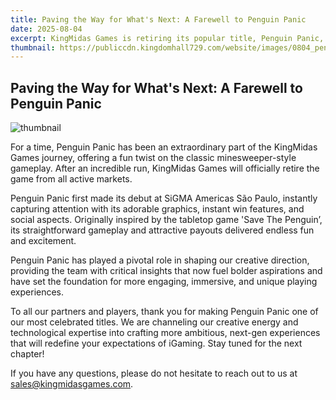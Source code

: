 ```yaml
---
title: Paving the Way for What's Next: A Farewell to Penguin Panic
date: 2025-08-04
excerpt: KingMidas Games is retiring its popular title, Penguin Panic, to focus on developing even more ambitious, next-generation games.
thumbnail: https://publiccdn.kingdomhall729.com/website/images/0804_penguin_panic_header.jpg
---
```


## **Paving the Way for What's Next: A Farewell to Penguin Panic**
![thumbnail](https://publiccdn.kingdomhall729.com/website/images/0804_penguin_panic_header.jpg)

For a time, Penguin Panic has been an extraordinary part of the KingMidas Games journey, offering a fun twist on the classic minesweeper-style gameplay. After an incredible run, KingMidas Games will officially retire the game from all active markets.

Penguin Panic first made its debut at SiGMA Americas São Paulo, instantly capturing attention with its adorable graphics, instant win features, and social aspects. Originally inspired by the tabletop game 'Save The Penguin’, its straightforward gameplay and attractive payouts delivered endless fun and excitement.

Penguin Panic has played a pivotal role in shaping our creative direction, providing the team with critical insights that now fuel bolder aspirations and have set the foundation for more engaging, immersive, and unique playing experiences.
 
To all our partners and players, thank you for making Penguin Panic one of our most celebrated titles. We are channeling our creative energy and technological expertise into crafting more ambitious, next-gen experiences that will redefine your expectations of iGaming. Stay tuned for the next chapter!

If you have any questions, please do not hesitate to reach out to us at [sales@kingmidasgames.com](sales@kingmidasgames.com).